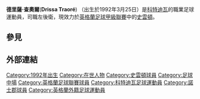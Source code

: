 {{Orphan|time=2015-07-16T03:32:48+00:00}}

{{Infobox football biography
|name           = 德里薩·查奧爾
|image          =
|image_size     =
|caption        =
|fullname       =
|birth_date     = {{birth date and age|1992|3|25|df=y}}
|birth_place    = 法國
|height         =
|position       = [[中場|中場]]
|currentclub    = [[史雲頓足球會|史雲頓]]
|clubnumber     =
|youthyears1    =
|youthclubs1    =
|years1         = 2010–2014
|clubs1         = [[勒哈費爾體育會|勒哈費爾體育會B隊]]
|caps1          = 85
|goals1         = 7
|years2         = 2012–2014
|clubs2         = [[勒哈費爾體育會|勒哈費爾體育會]]
|caps2          = 5
|goals2         = 0
|years3         = 2014–2015
|clubs3         = [[諾士郡足球會|諾士郡]]
|caps3          = 4
|goals3         = 0
|years4         = 2015–
|clubs4         = [[史雲頓足球會|史雲頓]]
|caps4          = 0
|goals4         = 0
|nationalyears1 =
|nationalteam1  = [[科特迪瓦20歲以下足球代表隊|科特迪瓦20歲以下足球代表隊]]
|nationalcaps1  =
|nationalgoals1 =
|club-update    = 17:57, 13 July 2015 (UTC)
}}
'''德里薩·查奧爾'''('''Drissa Traoré''')  （出生於1992年3月25日）是[[科特迪瓦|科特迪瓦]]的職業足球運動員，司職左後衛，現效力於[[英格蘭足球甲級聯賽|英格蘭足球甲級聯賽]]中的[[史雲頓足球會|史雲頓]]。

==參見==
{{reflist}}

==外部連結==
{{Swindon Town F.C. squad}}

{{DEFAULTSORT: Traoré, Drissa}}
[[Category:1992年出生|Category:1992年出生]]
[[Category:在世人物|Category:在世人物]]
[[Category:史雲頓球員|Category:史雲頓球員]]
[[Category:足球中場|Category:足球中場]]
[[Category:英格蘭足球聯賽球員|Category:英格蘭足球聯賽球員]]
[[Category:科特迪瓦足球運動員|Category:科特迪瓦足球運動員]]
[[Category:諾士郡球員|Category:諾士郡球員]]
[[Category:英格蘭外籍足球運動員|Category:英格蘭外籍足球運動員]]